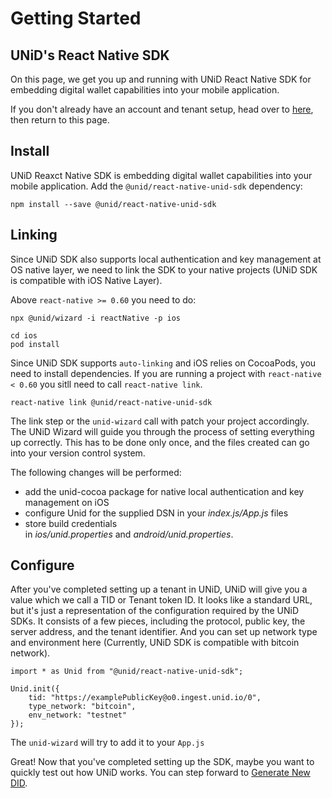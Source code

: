 # Getting Started

##  UNiD's React Native SDK

On this page, we get you up and running with UNiD React Native SDK for embedding digital wallet capabilities into your mobile application.

If you don't already have an account and tenant setup, head over to [here](https://collabogate.com/products/index.html), then return to this page.

## Install

UNiD Reaxct Native SDK is embedding digital wallet capabilities into your mobile application. Add the `@unid/react-native-unid-sdk` dependency:

```
npm install --save @unid/react-native-unid-sdk
```

## Linking

Since UNiD SDK also supports local authentication and key management at OS native layer, we need to link the SDK to your native projects (UNiD SDK is compatible with iOS Native Layer).

Above `react-native >= 0.60` you need to do:

```
npx @unid/wizard -i reactNative -p ios

cd ios
pod install
```
Since UNiD SDK supports `auto-linking` and iOS relies on CocoaPods, you need to install dependencies.
If you are running a project with `react-native < 0.60` you sitll need to call `react-native link`.

```
react-native link @unid/react-native-unid-sdk
```
The link step or the `unid-wizard` call with patch your project accordingly.
The UNiD Wizard will guide you through the process of setting everything up correctly. This has to be done only once, and the files created can go into your version control system.

The following changes will be performed:

- add the unid-cocoa package for native local authentication and key management on iOS
- configure Unid for the supplied DSN in your *index.js/App.js* files
- store build credentials in *ios/unid.properties* and *android/unid.properties*.

## Configure

After you've completed setting up a tenant in UNiD, UNiD will give you a value which we call a TID or Tenant token ID. It looks like a standard URL, but it's just a representation of the configuration required by the UNiD SDKs. It consists of a few pieces, including the protocol, public key, the server address, and the tenant identifier. And you can set up network type and environment here (Currently, UNiD SDK is compatible with bitcoin network).

```
import * as Unid from "@unid/react-native-unid-sdk";

Unid.init({
	tid: "https://examplePublicKey@o0.ingest.unid.io/0",
	type_network: "bitcoin",
	env_network: "testnet"
});
```

The `unid-wizard` will try to add it to your `App.js`

Great! Now that you've completed setting up the SDK, maybe you want to quickly test out how UNiD works. You can step forward to [Generate New DID](./did-operation).
